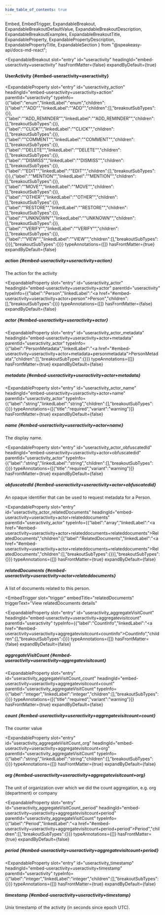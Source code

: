 ```yaml
---
hide_table_of_contents: true
---
```

  Embed,
  EmbedTrigger,
  ExpandableBreakout,
  ExpandableBreakoutDefaultValue,
  ExpandableBreakoutDescription,
  ExpandableBreakoutExamples,
  ExpandableBreakoutTitle,
  ExpandableProperty,
  ExpandablePropertyDescription,
  ExpandablePropertyTitle,
  ExpandableSection
} from "@speakeasy-api/docs-md-react";

<ExpandableSection>

<ExpandableBreakout
  slot="entry"
  id="useractivity"
  headingId="embed-useractivity+useractivity"
  hasFrontMatter={false}
  expandByDefault={true}
>

<ExpandableBreakoutTitle slot="title">

#### UserActivity \{#embed-useractivity+useractivity\}

</ExpandableBreakoutTitle>

<ExpandableBreakoutDescription slot="description">

</ExpandableBreakoutDescription>

<ExpandableBreakoutExamples slot="examples">

</ExpandableBreakoutExamples>

<ExpandableBreakoutDefaultValue slot="defaultValue">

</ExpandableBreakoutDefaultValue>

</ExpandableBreakout>

<ExpandableProperty
  slot="entry"
  id="useractivity_action"
  headingId="embed-useractivity+useractivity+action"
  parentId="useractivity"
  typeInfo={{"label":"enum","linkedLabel":"enum","children":[{"label":"\"ADD\"","linkedLabel":"\"ADD\"","children":[],"breakoutSubTypes":{}},{"label":"\"ADD_REMINDER\"","linkedLabel":"\"ADD_REMINDER\"","children":[],"breakoutSubTypes":{}},{"label":"\"CLICK\"","linkedLabel":"\"CLICK\"","children":[],"breakoutSubTypes":{}},{"label":"\"COMMENT\"","linkedLabel":"\"COMMENT\"","children":[],"breakoutSubTypes":{}},{"label":"\"DELETE\"","linkedLabel":"\"DELETE\"","children":[],"breakoutSubTypes":{}},{"label":"\"DISMISS\"","linkedLabel":"\"DISMISS\"","children":[],"breakoutSubTypes":{}},{"label":"\"EDIT\"","linkedLabel":"\"EDIT\"","children":[],"breakoutSubTypes":{}},{"label":"\"MENTION\"","linkedLabel":"\"MENTION\"","children":[],"breakoutSubTypes":{}},{"label":"\"MOVE\"","linkedLabel":"\"MOVE\"","children":[],"breakoutSubTypes":{}},{"label":"\"OTHER\"","linkedLabel":"\"OTHER\"","children":[],"breakoutSubTypes":{}},{"label":"\"RESTORE\"","linkedLabel":"\"RESTORE\"","children":[],"breakoutSubTypes":{}},{"label":"\"UNKNOWN\"","linkedLabel":"\"UNKNOWN\"","children":[],"breakoutSubTypes":{}},{"label":"\"VERIFY\"","linkedLabel":"\"VERIFY\"","children":[],"breakoutSubTypes":{}},{"label":"\"VIEW\"","linkedLabel":"\"VIEW\"","children":[],"breakoutSubTypes":{}}],"breakoutSubTypes":{}}}
  typeAnnotations={[]}
  hasFrontMatter={true}
  expandByDefault={false}
>

<ExpandablePropertyTitle slot="title">

##### action \{#embed-useractivity+useractivity+action\}

</ExpandablePropertyTitle>

<ExpandablePropertyDescription slot="description">

The action for the activity

</ExpandablePropertyDescription>

</ExpandableProperty>

<ExpandableProperty
  slot="entry"
  id="useractivity_actor"
  headingId="embed-useractivity+useractivity+actor"
  parentId="useractivity"
  typeInfo={{"label":"Person","linkedLabel":"<a href=\"#embed-useractivity+useractivity+actor+person\">Person</a>","children":[],"breakoutSubTypes":{}}}
  typeAnnotations={[]}
  hasFrontMatter={false}
  expandByDefault={false}
>

<ExpandablePropertyTitle slot="title">

##### actor \{#embed-useractivity+useractivity+actor\}

</ExpandablePropertyTitle>

</ExpandableProperty>

<ExpandableProperty
  slot="entry"
  id="useractivity_actor_metadata"
  headingId="embed-useractivity+useractivity+actor+metadata"
  parentId="useractivity_actor"
  typeInfo={{"label":"PersonMetadata","linkedLabel":"<a href=\"#embed-useractivity+useractivity+actor+metadata+personmetadata\">PersonMetadata</a>","children":[],"breakoutSubTypes":{}}}
  typeAnnotations={[]}
  hasFrontMatter={true}
  expandByDefault={false}
>

<ExpandablePropertyTitle slot="title">

##### metadata \{#embed-useractivity+useractivity+actor+metadata\}

</ExpandablePropertyTitle>

<Embed slot="embed">

<EmbedTrigger slot="trigger" embedTitle="metadata" triggerText="View metadata details">

<Embedmetadata />

</EmbedTrigger>

</Embed>

</ExpandableProperty>

<ExpandableProperty
  slot="entry"
  id="useractivity_actor_name"
  headingId="embed-useractivity+useractivity+actor+name"
  parentId="useractivity_actor"
  typeInfo={{"label":"string","linkedLabel":"string","children":[],"breakoutSubTypes":{}}}
  typeAnnotations={[{"title":"required","variant":"warning"}]}
  hasFrontMatter={true}
  expandByDefault={false}
>

<ExpandablePropertyTitle slot="title">

##### name \{#embed-useractivity+useractivity+actor+name\}

</ExpandablePropertyTitle>

<ExpandablePropertyDescription slot="description">

The display name.

</ExpandablePropertyDescription>

</ExpandableProperty>

<ExpandableProperty
  slot="entry"
  id="useractivity_actor_obfuscatedId"
  headingId="embed-useractivity+useractivity+actor+obfuscatedid"
  parentId="useractivity_actor"
  typeInfo={{"label":"string","linkedLabel":"string","children":[],"breakoutSubTypes":{}}}
  typeAnnotations={[{"title":"required","variant":"warning"}]}
  hasFrontMatter={true}
  expandByDefault={false}
>

<ExpandablePropertyTitle slot="title">

##### obfuscatedId \{#embed-useractivity+useractivity+actor+obfuscatedid\}

</ExpandablePropertyTitle>

<ExpandablePropertyDescription slot="description">

An opaque identifier that can be used to request metadata for a Person.

</ExpandablePropertyDescription>

</ExpandableProperty>

<ExpandableProperty
  slot="entry"
  id="useractivity_actor_relatedDocuments"
  headingId="embed-useractivity+useractivity+actor+relateddocuments"
  parentId="useractivity_actor"
  typeInfo={{"label":"array","linkedLabel":"<a href=\"#embed-useractivity+useractivity+actor+relateddocuments+relateddocuments\">RelatedDocuments</a>","children":[{"label":"RelatedDocuments","linkedLabel":"<a href=\"#embed-useractivity+useractivity+actor+relateddocuments+relateddocuments\">RelatedDocuments</a>","children":[],"breakoutSubTypes":{}}],"breakoutSubTypes":{}}}
  typeAnnotations={[]}
  hasFrontMatter={true}
  expandByDefault={false}
>

<ExpandablePropertyTitle slot="title">

##### relatedDocuments \{#embed-useractivity+useractivity+actor+relateddocuments\}

</ExpandablePropertyTitle>

<ExpandablePropertyDescription slot="description">

A list of documents related to this person.

</ExpandablePropertyDescription>

<Embed slot="embed">

<EmbedTrigger
  slot="trigger"
  embedTitle="relatedDocuments"
  triggerText="View relatedDocuments details"
>

<Embedrelateddocuments />

</EmbedTrigger>

</Embed>

</ExpandableProperty>

<ExpandableProperty
  slot="entry"
  id="useractivity_aggregateVisitCount"
  headingId="embed-useractivity+useractivity+aggregatevisitcount"
  parentId="useractivity"
  typeInfo={{"label":"CountInfo","linkedLabel":"<a href=\"#embed-useractivity+useractivity+aggregatevisitcount+countinfo\">CountInfo</a>","children":[],"breakoutSubTypes":{}}}
  typeAnnotations={[]}
  hasFrontMatter={false}
  expandByDefault={false}
>

<ExpandablePropertyTitle slot="title">

##### aggregateVisitCount \{#embed-useractivity+useractivity+aggregatevisitcount\}

</ExpandablePropertyTitle>

</ExpandableProperty>

<ExpandableProperty
  slot="entry"
  id="useractivity_aggregateVisitCount_count"
  headingId="embed-useractivity+useractivity+aggregatevisitcount+count"
  parentId="useractivity_aggregateVisitCount"
  typeInfo={{"label":"integer","linkedLabel":"integer","children":[],"breakoutSubTypes":{}}}
  typeAnnotations={[{"title":"required","variant":"warning"}]}
  hasFrontMatter={true}
  expandByDefault={false}
>

<ExpandablePropertyTitle slot="title">

##### count \{#embed-useractivity+useractivity+aggregatevisitcount+count\}

</ExpandablePropertyTitle>

<ExpandablePropertyDescription slot="description">

The counter value

</ExpandablePropertyDescription>

</ExpandableProperty>

<ExpandableProperty
  slot="entry"
  id="useractivity_aggregateVisitCount_org"
  headingId="embed-useractivity+useractivity+aggregatevisitcount+org"
  parentId="useractivity_aggregateVisitCount"
  typeInfo={{"label":"string","linkedLabel":"string","children":[],"breakoutSubTypes":{}}}
  typeAnnotations={[]}
  hasFrontMatter={true}
  expandByDefault={false}
>

<ExpandablePropertyTitle slot="title">

##### org \{#embed-useractivity+useractivity+aggregatevisitcount+org\}

</ExpandablePropertyTitle>

<ExpandablePropertyDescription slot="description">

The unit of organization over which we did the count aggregation, e.g. org (department) or company

</ExpandablePropertyDescription>

</ExpandableProperty>

<ExpandableProperty
  slot="entry"
  id="useractivity_aggregateVisitCount_period"
  headingId="embed-useractivity+useractivity+aggregatevisitcount+period"
  parentId="useractivity_aggregateVisitCount"
  typeInfo={{"label":"Period","linkedLabel":"<a href=\"#embed-useractivity+useractivity+aggregatevisitcount+period+period\">Period</a>","children":[],"breakoutSubTypes":{}}}
  typeAnnotations={[]}
  hasFrontMatter={true}
  expandByDefault={false}
>

<ExpandablePropertyTitle slot="title">

##### period \{#embed-useractivity+useractivity+aggregatevisitcount+period\}

</ExpandablePropertyTitle>

<Embed slot="embed">

<EmbedTrigger slot="trigger" embedTitle="period" triggerText="View period details">

<Embedperiod />

</EmbedTrigger>

</Embed>

</ExpandableProperty>

<ExpandableProperty
  slot="entry"
  id="useractivity_timestamp"
  headingId="embed-useractivity+useractivity+timestamp"
  parentId="useractivity"
  typeInfo={{"label":"integer","linkedLabel":"integer","children":[],"breakoutSubTypes":{}}}
  typeAnnotations={[]}
  hasFrontMatter={true}
  expandByDefault={false}
>

<ExpandablePropertyTitle slot="title">

##### timestamp \{#embed-useractivity+useractivity+timestamp\}

</ExpandablePropertyTitle>

<ExpandablePropertyDescription slot="description">

Unix timestamp of the activity (in seconds since epoch UTC).

</ExpandablePropertyDescription>

</ExpandableProperty>

</ExpandableSection>